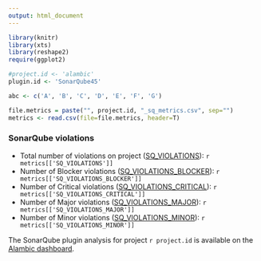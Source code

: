 ```yaml
---
output: html_document
---
```

<div class="row"><div class="col-md-12">
```r
library(knitr)
library(xts)
library(reshape2)
require(ggplot2)

#project.id <- 'alambic'
plugin.id <- 'SonarQube45'

abc <- c('A', 'B', 'C', 'D', 'E', 'F', 'G')

file.metrics = paste("", project.id, "_sq_metrics.csv", sep="")
metrics <- read.csv(file=file.metrics, header=T)
```

### <a name="quick-summary"></a>SonarQube violations

* Total number of violations on project ([SQ_VIOLATIONS](/documentation/metrics#SQ_VIOLATIONS)): ``r metrics[['SQ_VIOLATIONS']]``
* Number of Blocker violations ([SQ_VIOLATIONS_BLOCKER](/documentation/metrics#SQ_VIOLATIONS_BLOCKER)): ``r metrics[['SQ_VIOLATIONS_BLOCKER']]``
* Number of Critical violations ([SQ_VIOLATIONS_CRITICAL](/documentation/metrics#SQ_VIOLATIONS_CRITICAL)): ``r metrics[['SQ_VIOLATIONS_CRITICAL']]``
* Number of Major violations ([SQ_VIOLATIONS_MAJOR](/documentation/metrics#SQ_VIOLATIONS_MAJOR)): ``r metrics[['SQ_VIOLATIONS_MAJOR']]``
* Number of Minor violations ([SQ_VIOLATIONS_MINOR](/documentation/metrics#SQ_VIOLATIONS_MINOR)): ``r metrics[['SQ_VIOLATIONS_MINOR']]``

The SonarQube plugin analysis for project ``r project.id`` is available on the [Alambic dashboard](/projects/`r project.id`/SonarQube45/sonarqube45.html).
